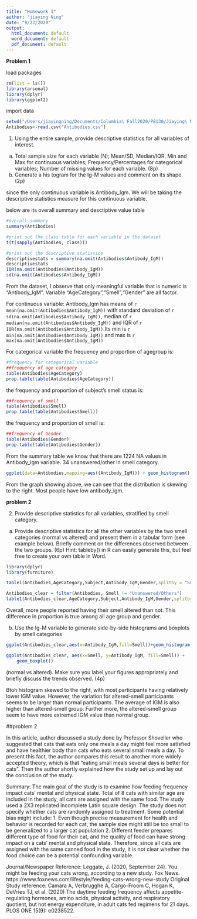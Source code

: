```yaml
---
title: "Homework 1"
author: "jiaying Ning"
date: "9/23/2020"
output:
  html_document: default
  word_document: default
  pdf_document: default
---
```



**Problem 1**

load packages
```r
rm(list = ls())
library(arsenal)
library(dplyr)
library(ggplot2)
```

import data
```r
setwd("/Users/jiayingning/Documents/Columbia\ Fall2020/P8130/Jiaying\ Ning/P8130_jn2761")
Antibodies<-read.csv("Antibodies.csv")
```

1) Using the entire sample, provide descriptive statistics for all variables of interest.
a) Total sample size for each variable (N); Mean/SD, Median/IQR, Min and Max for continuous
variables; Frequency/Percentages for categorical variables; Number of missing values for each
variable. (8p)
b) Generate a his
togram for the Ig-M values and comment on its shape. (2p)


since the only continuous variable is Antibody_Igm. We will be taking the descriptive statistics measure for this continuous variable.

below are its overall summary and desctiptive value table
```r
#overall summary
summary(Antibodies)

#print out the class table for each variable in the dataset
t(t(sapply(Antibodies, class)))

#print out the descriptive statistics
descriptivestats = summary(na.omit(Antibodies$Antibody_IgM))
descriptivestats
IQR(na.omit(Antibodies$Antibody_IgM))
sd(na.omit(Antibodies$Antibody_IgM))

```

From the dataset, I observe that only meaningful variable that is numeric is "Antibody_IgM". Variable "AgeCategory","Smell","Gender" are all factor.

For continuous variable:
Antibody_Igm has means of `r mean(na.omit(Antibodies$Antibody_IgM))` with standard deviation of `r sd(na.omit(Antibodies$Antibody_IgM))`, median of `r median(na.omit(Antibodies$Antibody_IgM))` and IQR of `r IQR(na.omit(Antibodies$Antibody_IgM))`.Its min is `r min(na.omit(Antibodies$Antibody_IgM))` and max is `r max(na.omit(Antibodies$Antibody_IgM))`

For categorical variable
the frequency and proportion of agegroup is:
```r
#frequency for categorical variable
##frequency of age category
table(Antibodies$AgeCategory)
prop.table(table(Antibodies$AgeCategory))
```
the frequency and proportion of subject's smell status is:
```r
##frequency of smell
table(Antibodies$Smell)
prop.table(table(Antibodies$Smell))
```
the frequency and proportion of smell is:
```r
##frequency of Gender
table(Antibodies$Gender)
prop.table(table(Antibodies$Gender))
```

From the summary table we know that there are 1224 NA values in Antibody_Igm variable. 34 unanswered/other in smell category.

```r
ggplot(data=Antibodies,mapping=aes((Antibody_IgM))) + geom_histogram()
```
From the graph showing above, we can see that the distribution is skewing to the right. Most people have low antibody_igm. 

**problem 2**

2) Provide descriptive statistics for all variables, stratified by smell category.
a) Provide descriptive statistics for all the other variables by the two smell categories (normal vs
altered) and present them in a tabular form (see example below). Briefly comment on the
differences observed between the two groups. (6p)
Hint: tableby() in R can easily generate this, but feel free to create your own table in Word.

```r
library(dplyr)
library(furniture)

table1(Antibodies,AgeCategory,Subject,Antibody_IgM,Gender,splitby = "Smell",   row_wise = TRUE)

Antibodies_clear = filter(Antibodies, Smell != "Unanswered/Others")
table1(Antibodies_clear,AgeCategory,Subject,Antibody_IgM,Gender,splitby = "Smell",   row_wise = TRUE)


```
Overall, more people reported having their smell altered than not. This difference in proportion is true among all age group and gender. 


b) Use the Ig-M variable to generate side-by-side histograms and boxplots by smell categories
```r
ggplot(Antibodies_clear,aes(x=Antibody_IgM,fill=Smell))+geom_histogram()

ggplot(Antibodies_clear, aes(x=Smell, y=Antibody_IgM, fill=Smell)) + 
    geom_boxplot()

```



(normal vs altered). Make sure you label your figures appropriately and briefly discuss the trends
observed. (4p)

Btoh histogram skewed to the right, with most participants having relatively lower IGM value. However, the variation for altered-smell participants seems to be larger than normal participants. The average of IGM is also higher than altered-smell group. Further more, the altered-smell group seem to have more extremed IGM value than normal group.



##problem 2

In this article, author discussed a study done by Professor Shoveller who suggested that cats that eats only one meals a day might feel more satisfied and have healthier body than cats who eats several small meals a day. To present this fact, the author compares this result to another more widely accepted theory, which is that “eating small meals several days is better for cats”. Then the author shortly explained how the study set up and lay out the conclusion of the study.

Summary: The main goal of the study is to examine how feeding frequency impact cats’ mental and physical state. Total of 8 cats with similar age are included in the study, all cats are assigned with the same food. The study used a 2X3 replicated incomplete Latin square design. The study does not specify whether cats are randomly assigned to treatment. Some potential bias might include: 
1.	Even though precise measurement for health and behavior is recorded for each cat, the sample size might still be too small to be generalized to a larger cat population
2.	Different feeder prepares different type of food for their cat, and the quality of food can have strong impact on a cats’ mental and physical state. Therefore, since all cats are assigned with the same canned food in the study, it is not clear whether the food choice can be a potential confounding variable.  

Journal/Newspaper Reference: Leggate, J. (2020, September 24). You might be feeding your cats wrong, according to a new study. Fox News. https://www.foxnews.com/lifestyle/feeding-cats-wrong-new-study
Original Study reference: Camara A, Verbrugghe A, Cargo-Froom C, Hogan K, DeVries TJ, et al. (2020) The daytime feeding frequency affects appetite-regulating hormones, amino acids, physical activity, and respiratory quotient, but not energy expenditure, in adult cats fed regimens for 21 days. PLOS ONE 15(9): e0238522.

